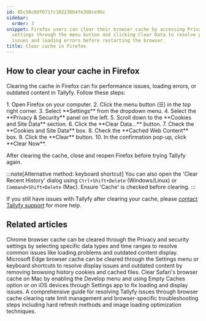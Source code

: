 ```yaml
---
id: 85c50c0df671fc102236b4fe3d8ce96c
sidebar:
  order: 3
snippet: Firefox users can clear their browser cache by accessing Privacy & Security
  settings through the menu button and clicking Clear Data to resolve performance
  issues and loading errors before restarting the browser.
title: Clear cache in Firefox
---
```



## How to clear your cache in Firefox

Clearing the cache in Firefox can fix performance issues, loading errors, or outdated content in Tallyfy. Follow these steps:

<Steps>
1. Open Firefox on your computer.
2. Click the menu button (☰) in the top right corner.
3. Select **Settings** from the dropdown menu.
4. Select the **Privacy & Security** panel on the left.
5. Scroll down to the **Cookies and Site Data** section.
6. Click the **Clear Data...** button.
7. Check the **Cookies and Site Data** box.
8. Check the **Cached Web Content** box.
9. Click the **Clear** button.
10. In the confirmation pop-up, click **Clear Now**.
</Steps>

After clearing the cache, close and reopen Firefox before trying Tallyfy again.

:::note[Alternative method: keyboard shortcut]
You can also open the 'Clear Recent History' dialog using `Ctrl+Shift+Delete` (Windows/Linux) or `Command+Shift+Delete` (Mac). Ensure 'Cache' is checked before clearing.
:::

If you still have issues with Tallyfy after clearing your cache, please [contact Tallyfy support](https://tallyfy.com/contact-us/) for more help.


## Related articles
<CardGrid>
<LinkTitleCard header="<b>Troubleshooting > Clear cache in Chrome</b>" href="/products/pro/miscellaneous/troubleshooting/clear-cache-chrome/" > Chrome browser cache can be cleared through the Privacy and security settings by selecting specific data types and time ranges to resolve common issues like loading problems and outdated content display. </LinkTitleCard>
<LinkTitleCard header="<b>Troubleshooting > Clear cache in Edge</b>" href="/products/pro/miscellaneous/troubleshooting/clear-cache-edge/" > Microsoft Edge browser cache can be cleared through the Settings menu or keyboard shortcuts to resolve display issues and outdated content by removing browsing history cookies and cached files. </LinkTitleCard>
<LinkTitleCard header="<b>Troubleshooting > Clear cache in Safari</b>" href="/products/pro/miscellaneous/troubleshooting/clear-cache-safari/" > Clear Safari's browser cache on Mac by enabling the Develop menu and using Empty Caches option or on iOS devices through Settings app to fix loading and display issues. </LinkTitleCard>
<LinkTitleCard header="<b>Miscellaneous > Troubleshooting</b>" href="/products/pro/miscellaneous/troubleshooting/" > A comprehensive guide for resolving Tallyfy issues through browser cache clearing rate limit management and browser-specific troubleshooting steps including hard refresh methods and image loading optimization techniques. </LinkTitleCard>
</CardGrid>